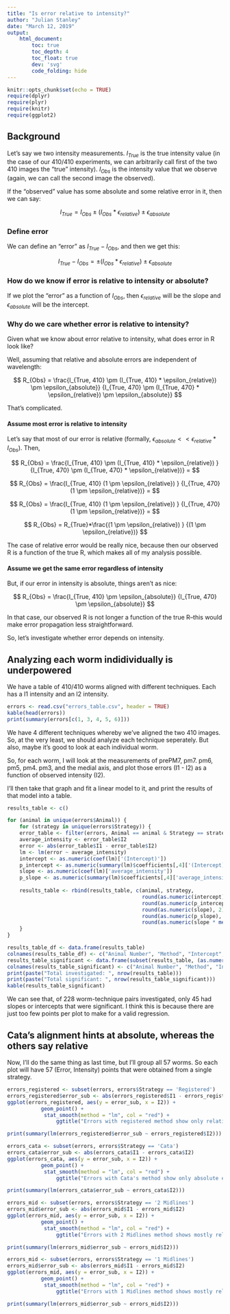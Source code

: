 ```yaml
---
title: "Is error relative to intensity?"
author: "Julian Stanley"
date: "March 12, 2019"
output: 
    html_document:
        toc: true
        toc_depth: 4
        toc_float: true
        dev: 'svg'
        code_folding: hide
---
```


```r
knitr::opts_chunk$set(echo = TRUE)
require(dplyr)
require(plyr)
require(knitr)
require(ggplot2)
```

## Background

Let's say we two intensity measurements. $I_{True}$ is the true intensity value (in the case of our 410/410 experiments, we can arbitrarily call first of the two 410 images the "true" intensity). $I_{Obs}$ is the intensity value that we observe (again, we can call the second image the observed). 

If the "observed" value has some absolute and some relative error in it, then we can say:

$$ I_{True} = I_{Obs} \pm (I_{Obs} * \epsilon_{relative}) \pm \epsilon_{absolute} $$

### Define error

We can define an "error" as $I_{True} - I_{Obs}$, and then we get this:

$$ I_{True} - I_{Obs} =  \pm (I_{Obs} * \epsilon_{relative}) \pm \epsilon_{absolute} $$

### How do we know if error is relative to intensity or absolute?

If we plot the "error" as a function of $I_{Obs}$, then $\epsilon_{relative}$ will be the slope and $\epsilon_{absolute}$ will be the intercept. 

### Why do we care whether error is relative to intensity?

Given what we know about error relative to intensity, what does error in R look like?

Well, assuming that relative and absolute errors are independent of wavelength:

$$ R_{Obs} = \frac{I_{True, 410} \pm (I_{True, 410} * \epsilon_{relative}) \pm \epsilon_{absolute}}
                    {I_{True, 470} \pm (I_{True, 470} * \epsilon_{relative}) \pm \epsilon_{absolute}} $$
                    
That's complicated. 
                    
#### Assume most error is relative to intensity

Let's say that most of our error is relative (formally, $\epsilon_{absolute} << \epsilon_{relative} * I_{Obs}$). Then, 

$$ R_{Obs} = \frac{I_{True, 410} \pm (I_{True, 410} * \epsilon_{relative}) }
                    {I_{True, 470} \pm (I_{True, 470} * \epsilon_{relative})}  = $$ 
                    
$$ R_{Obs} = \frac{I_{True, 410} (1 \pm \epsilon_{relative}) }
                    {I_{True, 470} (1 \pm  \epsilon_{relative})}  = $$ 
                    
$$ R_{Obs} = \frac{I_{True, 410} (1 \pm \epsilon_{relative}) }
                    {I_{True, 470} (1 \pm  \epsilon_{relative})}  = $$ 
                    
$$ R_{Obs} = R_{True}*\frac{(1 \pm \epsilon_{relative}) }
                    {(1 \pm  \epsilon_{relative})} $$ 
                    
The case of relative error would be really nice, because then our observed R is a function of the true R, which makes all of my analysis possible.

#### Assume we get the same error regardless of intensity

But, if our error in intensity is absolute, things aren't as nice: 

$$ R_{Obs} = \frac{I_{True, 410} \pm \epsilon_{absolute}}
                    {I_{True, 470} \pm \epsilon_{absolute}} $$

In that case, our observed R is not longer a function of the true R--this would make error propagation less straightforward.

So, let's investigate whether error depends on intensity.

## Analyzing each worm indidividually is underpowered

We have a table of 410/410 worms aligned with different techniques. Each has a I1 intensity and an I2 intensity.

```r
errors <- read.csv("errors_table.csv", header = TRUE)
kable(head(errors))
print(summary(errors[c(1, 3, 4, 5, 6)]))
```

We have 4 different techniques whereby we've aligned the two 410 images. So, at the very least, we should analyze each technique seperately. But also, maybe it's good to look at each individual worm.

So, for each worm, I will look at the measurements of prePM7, pm7. pm6, pm5, pm4. pm3, and the medial axis, and plot those errors (I1 - I2) as a function of observed intensity (I2). 

I'll then take that graph and fit a linear model to it, and print the results of that model into a table. 

```r
results_table <- c()

for (animal in unique(errors$Animal)) {
    for (strategy in unique(errors$Strategy)) {
    error_table <- filter(errors, Animal == animal & Strategy == strategy)
    average_intensity <- error_table$I2
    error <- abs(error_table$I1 - error_table$I2)
    lm <- lm(error ~ average_intensity)
    intercept <- as.numeric(coef(lm)['(Intercept)'])
    p_intercept <- as.numeric(summary(lm)$coefficients[,4]['(Intercept)'])
    slope <- as.numeric(coef(lm)['average_intensity'])
    p_slope <- as.numeric(summary(lm)$coefficients[,4]['average_intensity'])
    
    results_table <- rbind(results_table, c(animal, strategy, 
                                            round(as.numeric(intercept), 2), 
                                            round(as.numeric(p_intercept), 2), 
                                            round(as.numeric(slope), 2),
                                            round(as.numeric(p_slope), 2), 
                                            round(as.numeric(slope * mean(average_intensity)), 2)))
    }
}

results_table_df <- data.frame(results_table)
colnames(results_table_df) <- c("Animal Number", "Method", "Intercept", "P_Int", "Slope", "P_Slope", "Slope * Intensity")
results_table_significant <- data.frame(subset(results_table, (as.numeric(results_table[,4]) < 0.05) | (as.numeric(results_table[,6]) < 0.05)))
colnames(results_table_significant) <- c("Animal Number", "Method", "Intercept", "P_Int", "Slope", "P_Slope", "Slope *  Intensity")
print(paste("Total investigated: ", nrow(results_table)))
print(paste("Total significant: ", nrow(results_table_significant)))
kable(results_table_significant)
```

We can see that, of 228 worm-technique pairs investigated, only 45 had slopes or intercepts that were significant. I think this is because there are just too few points per plot to make for a valid regression.

## Cata's alignment hints at absolute, whereas the others say relative

Now, I'll do the same thing as last time, but I'll group all 57 worms. So each plot will have 57 (Error, Intensity) points that were obtained from a single strategy. 

```r
errors_registered <- subset(errors, errors$Strategy == 'Registered')
errors_registered$error_sub <- abs(errors_registered$I1 - errors_registered$I2)
ggplot(errors_registered, aes(y = error_sub, x = I2)) +
           geom_point() + 
            stat_smooth(method = "lm", col = "red") +
                ggtitle("Errors with registered method show only relative error")

print(summary(lm(errors_registered$error_sub ~ errors_registered$I2)))
```

```r
errors_cata <- subset(errors, errors$Strategy == 'Cata')
errors_cata$error_sub <- abs(errors_cata$I1 - errors_cata$I2)
ggplot(errors_cata, aes(y = error_sub, x = I2)) +
           geom_point() + 
            stat_smooth(method = "lm", col = "red") +
                ggtitle("Errors with Cata's method show only absolute error")

print(summary(lm(errors_cata$error_sub ~ errors_cata$I2)))
```

```r
errors_mid <- subset(errors, errors$Strategy == '2 Midlines')
errors_mid$error_sub <- abs(errors_mid$I1 - errors_mid$I2)
ggplot(errors_mid, aes(y = error_sub, x = I2)) +
           geom_point() + 
            stat_smooth(method = "lm", col = "red") +
                ggtitle("Errors with 2 Midlines method shows mostly relative error")

print(summary(lm(errors_mid$error_sub ~ errors_mid$I2)))
```

```r
errors_mid <- subset(errors, errors$Strategy == '1 Midlines')
errors_mid$error_sub <- abs(errors_mid$I1 - errors_mid$I2)
ggplot(errors_mid, aes(y = error_sub, x = I2)) +
           geom_point() + 
            stat_smooth(method = "lm", col = "red") +
                ggtitle("Errors with 1 Midlines method shows mostly relative error")

print(summary(lm(errors_mid$error_sub ~ errors_mid$I2)))
```
